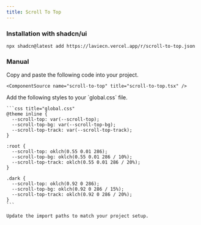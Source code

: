 ```yaml
---
title: Scroll To Top
---
```


<ComponentPreview name="scroll-to-top-demo" />

### Installation with shadcn/ui

```package-install
npx shadcn@latest add https://laviecn.vercel.app/r/scroll-to-top.json
```

### Manual

<Steps>
  <Step>
    Copy and paste the following code into your project.

    <ComponentSource name="scroll-to-top" title="scroll-to-top.tsx" />

  </Step>
  <Step>
    Add the following styles to your `global.css` file.

    ```css title="global.css"
    @theme inline {
      --scroll-top: var(--scroll-top);
      --scroll-top-bg: var(--scroll-top-bg);
      --scroll-top-track: var(--scroll-top-track);
    }

    :root {
      --scroll-top: oklch(0.55 0.01 286);
      --scroll-top-bg: oklch(0.55 0.01 286 / 10%);
      --scroll-top-track: oklch(0.55 0.01 286 / 20%);
    }

    .dark {
      --scroll-top: oklch(0.92 0 286);
      --scroll-top-bg: oklch(0.92 0 286 / 15%);
      --scroll-top-track: oklch(0.92 0 286 / 20%);
    }
    ```

  </Step>
  <Step>

    Update the import paths to match your project setup.

  </Step>
</Steps>
